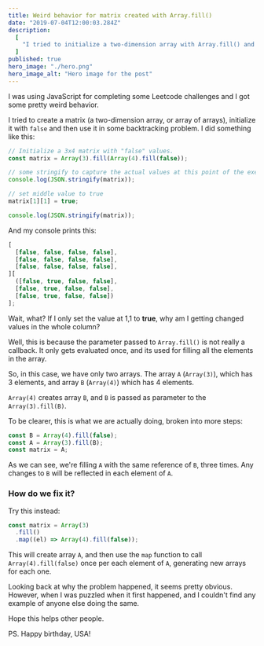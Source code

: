 ```yaml
---
title: Weird behavior for matrix created with Array.fill()
date: "2019-07-04T12:00:03.284Z"
description:
  [
    "I tried to initialize a two-dimension array with Array.fill() and now weird stuff is happening when I use it. Why??",
  ]
published: true
hero_image: "./hero.png"
hero_image_alt: "Hero image for the post"
---
```


I was using JavaScript for completing some Leetcode challenges and I got some pretty weird behavior.

I tried to create a matrix (a two-dimension array, or array of arrays), initialize it with `false` and then use it in some backtracking problem. I did something like this:

```javascript
// Initialize a 3x4 matrix with "false" values.
const matrix = Array(3).fill(Array(4).fill(false));

// some stringify to capture the actual values at this point of the execution
console.log(JSON.stringify(matrix));

// set middle value to true
matrix[1][1] = true;

console.log(JSON.stringify(matrix));
```

And my console prints this:

```javascript
[
  [false, false, false, false],
  [false, false, false, false],
  [false, false, false, false],
][
  ([false, true, false, false],
  [false, true, false, false],
  [false, true, false, false])
];
```

Wait, what? If I only set the value at 1,1 to **true**, why am I getting changed values in the whole column?

Well, this is because the parameter passed to `Array.fill()` is not really a callback. It only gets evaluated once, and its used for filling all the elements in the array.

So, in this case, we have only two arrays. The array `A` (`Array(3)`), which has 3 elements, and array `B` (`Array(4)`) which has 4 elements.

`Array(4)` creates array `B`, and `B` is passed as parameter to the `Array(3).fill(B)`.

To be clearer, this is what we are actually doing, broken into more steps:

```javascript
const B = Array(4).fill(false);
const A = Array(3).fill(B);
const matrix = A;
```

As we can see, we're filling `A` with the same reference of `B`, three times. Any changes to `B` will be reflected in each element of `A`.

### How do we fix it?

Try this instead:

```javascript
const matrix = Array(3)
  .fill()
  .map((el) => Array(4).fill(false));
```

This will create array `A`, and then use the `map` function to call `Array(4).fill(false)` once per each element of `A`, generating new arrays for each one.

Looking back at why the problem happened, it seems pretty obvious. However, when I was puzzled when it first happened, and I couldn't find any example of anyone else doing the same.

Hope this helps other people.

PS. Happy birthday, USA!
